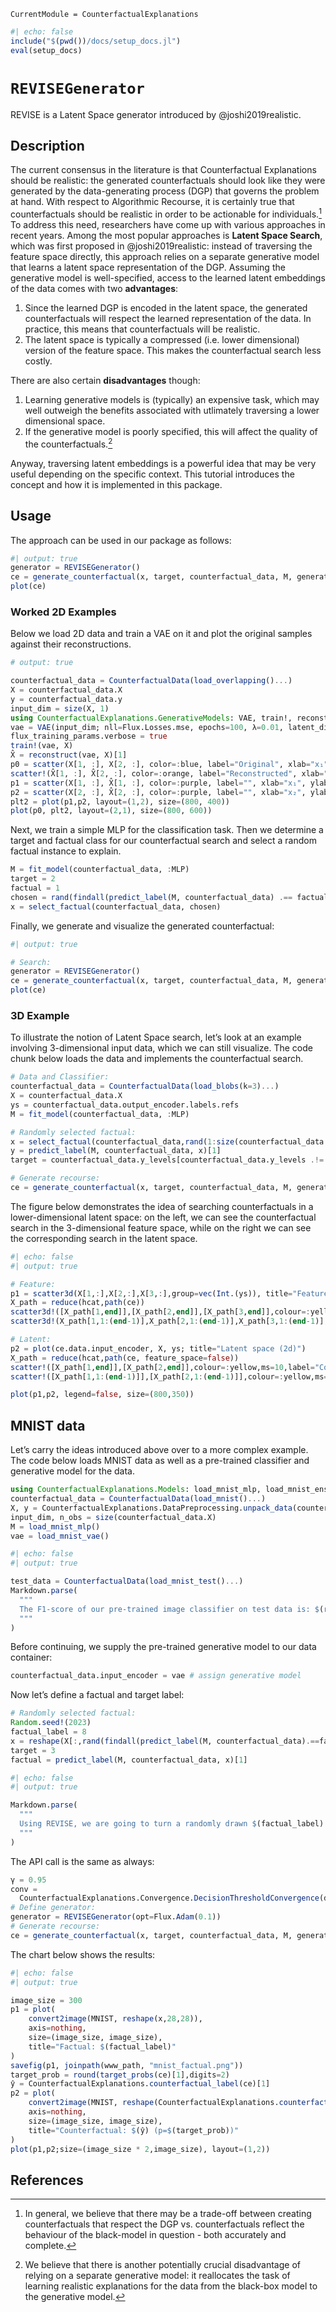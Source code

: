 ```@meta
CurrentModule = CounterfactualExplanations 
```

```julia
#| echo: false
include("$(pwd())/docs/setup_docs.jl")
eval(setup_docs)
```

# `REVISEGenerator`

REVISE is a Latent Space generator introduced by @joshi2019realistic.

## Description

The current consensus in the literature is that Counterfactual Explanations should be realistic: the generated counterfactuals should look like they were generated by the data-generating process (DGP) that governs the problem at hand. With respect to Algorithmic Recourse, it is certainly true that counterfactuals should be realistic in order to be actionable for individuals.^[In general, we believe that there may be a trade-off between creating counterfactuals that respect the DGP vs. counterfactuals reflect the behaviour of the black-model in question - both accurately and complete.] To address this need, researchers have come up with various approaches in recent years. Among the most popular approaches is **Latent Space Search**, which was first proposed in @joshi2019realistic: instead of traversing the feature space directly, this approach relies on a separate generative model that learns a latent space representation of the DGP. Assuming the generative model is well-specified, access to the learned latent embeddings of the data comes with two **advantages**:

1. Since the learned DGP is encoded in the latent space, the generated counterfactuals will respect the learned representation of the data. In practice, this means that counterfactuals will be realistic.
2. The latent space is typically a compressed (i.e. lower dimensional) version of the feature space. This makes the counterfactual search less costly.

There are also certain **disadvantages** though:

1. Learning generative models is (typically) an expensive task, which may well outweigh the benefits associated with utlimately traversing a lower dimensional space. 
2. If the generative model is poorly specified, this will affect the quality of the counterfactuals.^[We believe that there is another potentially crucial disadvantage of relying on a separate generative model: it reallocates the task of learning realistic explanations for the data from the black-box model to the generative model.]

Anyway, traversing latent embeddings is a powerful idea that may be very useful depending on the specific context. This tutorial introduces the concept and how it is implemented in this package. 

## Usage

The approach can be used in our package as follows:

```julia
#| output: true
generator = REVISEGenerator()
ce = generate_counterfactual(x, target, counterfactual_data, M, generator)
plot(ce)
```

### Worked 2D Examples

Below we load 2D data and train a VAE on it and plot the original samples against their reconstructions.

```julia
# output: true

counterfactual_data = CounterfactualData(load_overlapping()...)
X = counterfactual_data.X
y = counterfactual_data.y
input_dim = size(X, 1)
using CounterfactualExplanations.GenerativeModels: VAE, train!, reconstruct
vae = VAE(input_dim; nll=Flux.Losses.mse, epochs=100, λ=0.01, latent_dim=2, hidden_dim=32)
flux_training_params.verbose = true
train!(vae, X)
X̂ = reconstruct(vae, X)[1]
p0 = scatter(X[1, :], X[2, :], color=:blue, label="Original", xlab="x₁", ylab="x₂")
scatter!(X̂[1, :], X̂[2, :], color=:orange, label="Reconstructed", xlab="x₁", ylab="x₂")
p1 = scatter(X[1, :], X̂[1, :], color=:purple, label="", xlab="x₁", ylab="x̂₁")
p2 = scatter(X[2, :], X̂[2, :], color=:purple, label="", xlab="x₂", ylab="x̂₂")
plt2 = plot(p1,p2, layout=(1,2), size=(800, 400))
plot(p0, plt2, layout=(2,1), size=(800, 600))
```

Next, we train a simple MLP for the classification task. Then we determine a target and factual class for our counterfactual search and select a random factual instance to explain.

```julia
M = fit_model(counterfactual_data, :MLP)
target = 2
factual = 1
chosen = rand(findall(predict_label(M, counterfactual_data) .== factual))
x = select_factual(counterfactual_data, chosen)
```

Finally, we generate and visualize the generated counterfactual:

```julia
#| output: true

# Search:
generator = REVISEGenerator()
ce = generate_counterfactual(x, target, counterfactual_data, M, generator)
plot(ce)
```

### 3D Example

To illustrate the notion of Latent Space search, let's look at an example involving 3-dimensional input data, which we can still visualize. The code chunk below loads the data and implements the counterfactual search. 

```julia
# Data and Classifier:
counterfactual_data = CounterfactualData(load_blobs(k=3)...)
X = counterfactual_data.X
ys = counterfactual_data.output_encoder.labels.refs
M = fit_model(counterfactual_data, :MLP)

# Randomly selected factual:
x = select_factual(counterfactual_data,rand(1:size(counterfactual_data.X,2)))
y = predict_label(M, counterfactual_data, x)[1]
target = counterfactual_data.y_levels[counterfactual_data.y_levels .!= y][1]

# Generate recourse:
ce = generate_counterfactual(x, target, counterfactual_data, M, generator)
```

The figure below demonstrates the idea of searching counterfactuals in a lower-dimensional latent space: on the left, we can see the counterfactual search in the 3-dimensional feature space, while on the right we can see the corresponding search in the latent space.

```julia
#| echo: false
#| output: true

# Feature:
p1 = scatter3d(X[1,:],X[2,:],X[3,:],group=vec(Int.(ys)), title="Feature space (3d)", palette=:rainbow)
X_path = reduce(hcat,path(ce))
scatter3d!([X_path[1,end]],[X_path[2,end]],[X_path[3,end]],colour=:yellow,ms=10,label="Counterfactual")
scatter3d!(X_path[1,1:(end-1)],X_path[2,1:(end-1)],X_path[3,1:(end-1)],colour=:yellow,ms=5,label="")

# Latent:
p2 = plot(ce.data.input_encoder, X, ys; title="Latent space (2d)")
X_path = reduce(hcat,path(ce, feature_space=false))
scatter!([X_path[1,end]],[X_path[2,end]],colour=:yellow,ms=10,label="Counterfactual")
scatter!([X_path[1,1:(end-1)]],[X_path[2,1:(end-1)]],colour=:yellow,ms=5,label="")

plot(p1,p2, legend=false, size=(800,350))
```

## MNIST data

Let's carry the ideas introduced above over to a more complex example. The code below loads MNIST data as well as a pre-trained classifier and generative model for the data.

```julia
using CounterfactualExplanations.Models: load_mnist_mlp, load_mnist_ensemble, load_mnist_vae
counterfactual_data = CounterfactualData(load_mnist()...)
X, y = CounterfactualExplanations.DataPreprocessing.unpack_data(counterfactual_data)
input_dim, n_obs = size(counterfactual_data.X)
M = load_mnist_mlp()
vae = load_mnist_vae()
```

```julia
#| echo: false
#| output: true

test_data = CounterfactualData(load_mnist_test()...)
Markdown.parse(
  """
  The F1-score of our pre-trained image classifier on test data is: $(round(model_evaluation(M, test_data)[1], digits=2))
  """
)
```

Before continuing, we supply the pre-trained generative model to our data container:

```julia
counterfactual_data.input_encoder = vae # assign generative model
```

Now let's define a factual and target label:

```julia
# Randomly selected factual:
Random.seed!(2023)
factual_label = 8
x = reshape(X[:,rand(findall(predict_label(M, counterfactual_data).==factual_label))],input_dim,1)
target = 3
factual = predict_label(M, counterfactual_data, x)[1]
```


```julia
#| echo: false
#| output: true

Markdown.parse(
  """
  Using REVISE, we are going to turn a randomly drawn $(factual_label) into a $(target).
  """
)
```

The API call is the same as always:

```julia
γ = 0.95
conv = 
  CounterfactualExplanations.Convergence.DecisionThresholdConvergence(decision_threshold=γ)
# Define generator:
generator = REVISEGenerator(opt=Flux.Adam(0.1))
# Generate recourse:
ce = generate_counterfactual(x, target, counterfactual_data, M, generator; convergence=conv)
```

The chart below shows the results:

```julia
#| echo: false
#| output: true

image_size = 300
p1 = plot(
    convert2image(MNIST, reshape(x,28,28)),
    axis=nothing, 
    size=(image_size, image_size),
    title="Factual: $(factual_label)"
)
savefig(p1, joinpath(www_path, "mnist_factual.png"))
target_prob = round(target_probs(ce)[1],digits=2)
ŷ = CounterfactualExplanations.counterfactual_label(ce)[1]
p2 = plot(
    convert2image(MNIST, reshape(CounterfactualExplanations.counterfactual(ce),28,28)),
    axis=nothing, 
    size=(image_size, image_size),
    title="Counterfactual: $(ŷ) (p=$(target_prob))"
)
plot(p1,p2;size=(image_size * 2,image_size), layout=(1,2))
```


## References